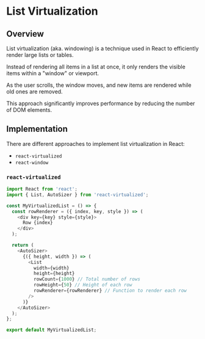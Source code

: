 
# List Virtualization

## Overview

List virtualization (aka. windowing) is a technique used in React to efficiently render large lists or tables.

Instead of rendering all items in a list at once, it only renders the visible items within a "window" or viewport.

As the user scrolls, the window moves, and new items are rendered while old ones are removed.

This approach significantly improves performance by reducing the number of DOM elements.


## Implementation

There are different approaches to implement list virtualization in React: 
- `react-virtualized`
- `react-window`


### `react-virtualized`

<PackageManagerTabs command="install react-virtualized" />

```ts
import React from 'react';
import { List, AutoSizer } from 'react-virtualized';

const MyVirtualizedList = () => {
  const rowRenderer = ({ index, key, style }) => (
    <div key={key} style={style}>
      Row {index}
    </div>
  );

  return (
    <AutoSizer>
      {({ height, width }) => (
        <List
          width={width}
          height={height}
          rowCount={1000} // Total number of rows
          rowHeight={50} // Height of each row
          rowRenderer={rowRenderer} // Function to render each row
        />
      )}
    </AutoSizer>
  );
};

export default MyVirtualizedList;
```
